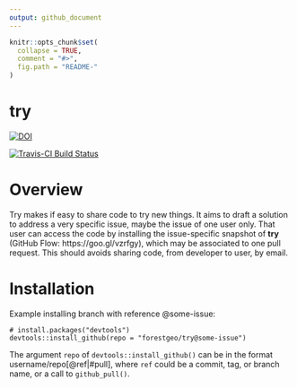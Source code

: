 ```yaml
---
output: github_document
---
```


<!-- Don't edit README.md; instead, edit README.Rmd -->

```r
knitr::opts_chunk$set(
  collapse = TRUE,
  comment = "#>",
  fig.path = "README-"
)
```

# try

[![DOI](https://zenodo.org/badge/78309322.svg)](https://zenodo.org/badge/latestdoi/78309322)

[![Travis-CI Build Status](https://travis-ci.org/maurolepore/try.svg?branch=master)](https://travis-ci.org/maurolepore/try)



# Overview

Try makes if  easy to share code to try new things. It aims to draft a solution to address a very specific issue, maybe the issue of one user only. That user  can access the code by installing the issue-specific snapshot of __try__ (GitHub Flow: https://goo.gl/vzrfgy), which may be associated to one pull request. This should avoids sharing code, from developer to user, by email.


# Installation

Example installing branch with reference \@some-issue:

```
# install.packages("devtools")
devtools::install_github(repo = "forestgeo/try@some-issue")
```

The argument `repo` of `devtools::install_github()` can be in the format username/repo[@ref|#pull], where `ref` could be a commit, tag, or branch name, or a call to `github_pull()`.



